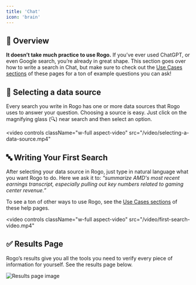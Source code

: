 ```yaml
---
title: 'Chat'
icon: 'brain'
---
```


## 🤖 Overview
**It doesn’t take much practice to use Rogo.** If you’ve ever used ChatGPT, or even Google search, you’re already in great shape. This section goes over how to write a search in Chat, but make sure to check out the [Use Cases sections](https://rogo.mintlify.app/useCases/use-case-1) of these pages for a ton of example questions you can ask!

## 💽 Selecting a data source
Every search you write in Rogo has one or more data sources that Rogo uses to answer your question. Choosing a source is easy. Just click on the magnifying glass (🔍) near search and then select an option.

<video
	controls
	className="w-full aspect-video"
	src="/video/selecting-a-data-source.mp4"
></video>

## 🔤 Writing Your First Search
After selecting your data source in Rogo, just type in natural language what you want Rogo to do. Here we ask it to: _“summarize AMD's most recent earnings transcript, especially pulling out key numbers related to gaming center revenue.”_

To see a ton of other ways to use Rogo, see the [Use Cases sections](https://rogo.mintlify.app/useCases/use-case-1) of these help pages.

<video
	controls
	className="w-full aspect-video"
	src="/video/first-search-video.mp4"
></video>

## ✅ Results Page
Rogo’s results give you all the tools you need to verify every piece of information for yourself. See the results page below.

<img
	className="block dark:hidden"
	src="/images/results-page-image.png"
	alt="Results page image"
/>